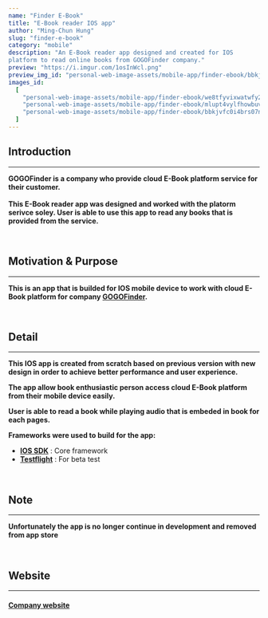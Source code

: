 ```yaml
---
name: "Finder E-Book"
title: "E-Book reader IOS app"
author: "Ming-Chun Hung"
slug: "finder-e-book"
category: "mobile"
description: "An E-Book reader app designed and created for IOS 
platform to read online books from GOGOFinder company."
preview: "https://i.imgur.com/1osInWcl.png"
preview_img_id: "personal-web-image-assets/mobile-app/finder-ebook/bbkjvfc0i4brs07ncfle"
images_id:
  [
    "personal-web-image-assets/mobile-app/finder-ebook/we8tfyvixwatwfy2hm5l",
    "personal-web-image-assets/mobile-app/finder-ebook/mlupt4vylfhowbuvkvah",
    "personal-web-image-assets/mobile-app/finder-ebook/bbkjvfc0i4brs07ncfle",
  ]
---
```


## Introduction

---

**GOGOFinder is a company who provide cloud E-Book platform service for their customer.<br/><br/>
This E-Book reader app was designed and worked with the platorm serivce soley.
User is able to use this app to read any books that is provided from the service.**

<br />

## Motivation & Purpose

---

**This is an app that is builded for IOS mobile device to work with cloud E-Book platform
for company [GOGOFinder](https://www.gogofinder.com.tw/index/index.php).**

<br />

## Detail

---

**This IOS app is created from scratch based on previous version with new design
in order to achieve better performance and user experience.**

**The app allow book enthusiastic person access cloud E-Book platform from their
mobile device easily.**

**User is able to read a book while playing audio that is embeded in book for
each pages.**

**Frameworks were used to build for the app:**

- **[IOS SDK](https://developer.apple.com/whats-new/)** : Core framework
- **[Testflight](https://testflight.apple.com/)** : For beta test

<br />

## Note

---

**Unfortunately the app is no longer continue in development and removed from app store**

<br />

## Website

---

#### [Company website](https://www.gogofinder.com.tw/index/index.php)

<br />
